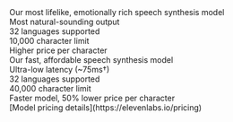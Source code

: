 <CardGroup cols={2}>
  <Card title="Eleven Multilingual v2" href="#eleven-multilingual-v2">
    Our most lifelike, emotionally rich speech synthesis model
    <div className="mt-4 space-y-2">
      <div className="text-sm">Most natural-sounding output</div>
      <div className="text-sm">32 languages supported</div>
      <div className="text-sm">10,000 character limit</div>
      <div className="text-sm">Higher price per character</div>
    </div>
  </Card>
  <Card title="Eleven Flash v2.5" href="#eleven-flash-v25">
    Our fast, affordable speech synthesis model
    <div className="mt-4 space-y-2">
      <div className="text-sm">Ultra-low latency (~75ms&dagger;)</div>
      <div className="text-sm">32 languages supported</div>
      <div className="text-sm">40,000 character limit</div>
      <div className="text-sm">Faster model, 50% lower price per character</div>
    </div>
  </Card>
</CardGroup>
<div className="text-center">[Model pricing details](https://elevenlabs.io/pricing)</div>

